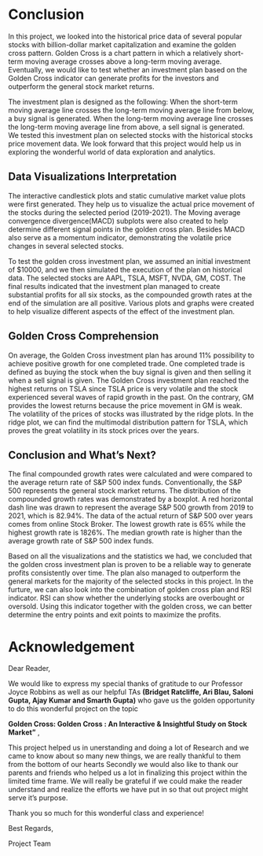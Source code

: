 # Conclusion 

In this project, we looked into the historical price data of several popular stocks with billion-dollar market capitalization and examine the golden cross pattern. Golden Cross is a chart pattern in which a relatively short-term moving average crosses above a long-term moving average. Eventually, we would like to test whether an investment plan based on the Golden Cross indicator can generate profits for the investors and outperform the general stock market returns. 

The investment plan is designed as the following: When the short-term moving average line crosses the long-term moving average line from below, a buy signal is generated. When the long-term moving average line crosses the long-term moving average line from above, a sell signal is generated. We tested this investment plan on selected stocks with the historical stocks price movement data. 
We look forward that this project would help us in exploring the wonderful world of data exploration and analytics.

## Data Visualizations Interpretation
The interactive candlestick plots and static cumulative market value plots were first generated. They help us to visualize the actual price movement of the stocks during the selected period (2019-2021). The Moving average convergence divergence(MACD) subplots were also created to help determine different signal points in the golden cross plan. Besides MACD also serve as a momentum indicator, demonstrating the volatile price changes in several selected stocks.

To test the golden cross investment plan, we assumed an initial investment of $10000, and we then simulated the execution of the plan on historical data. The selected stocks are AAPL, TSLA, MSFT, NVDA, GM, COST. The final results indicated that the investment plan managed to create substantial profits for all six stocks, as the compounded growth rates at the end of the simulation are all positive. Various plots and graphs were created to help visualize different aspects of the effect of the investment plan. 

## Golden Cross Comprehension

On average, the Golden Cross investment plan has around 11% possibility to achieve positive growth for one completed trade. One completed trade is defined as buying the stock when the buy signal is given and then selling it when a sell signal is given. The Golden Cross investment plan reached the highest returns on TSLA since TSLA price is very volatile and the stock experienced several waves of rapid growth in the past. On the contrary, GM provides the lowest returns because the price movement in GM is weak. The volatility of the prices of stocks was illustrated by the ridge plots. In the ridge plot, we can find the multimodal distribution pattern for TSLA, which proves the great volatility in its stock prices over the years. 

## Conclusion and What's Next?

The final compounded growth rates were calculated and were compared to the average return rate of S&P 500 index funds. Conventionally, the S&P 500 represents the general stock market returns. The distribution of the compounded growth rates was demonstrated by a boxplot. A red horizontal dash line was drawn to represent the average S&P 500 growth from 2019 to 2021, which is 82.94%. The data of the actual return of S&P 500 over years comes from online Stock Broker. The lowest growth rate is 65% while the highest growth rate is 1826%. The median growth rate is higher than the average growth rate of S&P 500 index funds. 

Based on all the visualizations and the statistics we had, we concluded that the golden cross investment plan is proven to be a reliable way to generate profits consistently over time. The plan also managed to outperform the general markets for the majority of the selected stocks in this project. In the furture, we can also look into the combination of golden cross plan and RSI indicator. RSI can show whether the underlying stocks are overbought or oversold. Using this indicator together with the golden cross, we can better determine the entry points and exit points to maximize the profits. 


# Acknowledgement

Dear Reader,

We would like to express my special thanks of gratitude to our Professor Joyce Robbins as well as our helpful TAs **(Bridget Ratcliffe, Ari Blau, Saloni Gupta, Ajay Kumar and Smarth Gupta)** who gave us the golden opportunity to do this wonderful project on the topic 

**Golden Cross: Golden Cross : An Interactive & Insightful Study on Stock Market"** ,

This project helped us in unerstanding and doing a lot of Research and we came to know about so many new things, we are really thankful to them from the bottom of our hearts
Secondly we would also like to thank our parents and friends who helped us a lot in finalizing this project within the limited time frame.
We will really be grateful if we could make the reader understand and realize the efforts we have put in  so that out project might serve it's purpose.


Thank you so much for this wonderful class and experience!

Best Regards,

Project Team
